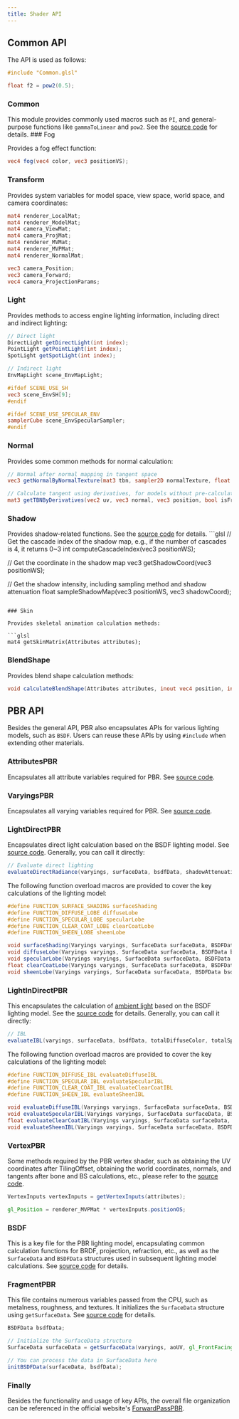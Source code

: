 ```yaml
---
title: Shader API
---
```


## Common API

The API is used as follows:

```glsl
#include "Common.glsl"

float f2 = pow2(0.5);
```

### Common

This module provides commonly used macros such as `PI`, and general-purpose functions like `gammaToLinear` and `pow2`.  See the [source code](https://github.com/galacean/engine/blob/main/packages/shader/src/shaders/Common.glsl) for details. ### Fog

Provides a fog effect function:

```glsl
vec4 fog(vec4 color, vec3 positionVS);
```

### Transform

Provides system variables for model space, view space, world space, and camera coordinates:

```glsl
mat4 renderer_LocalMat;
mat4 renderer_ModelMat;
mat4 camera_ViewMat;
mat4 camera_ProjMat;
mat4 renderer_MVMat;
mat4 renderer_MVPMat;
mat4 renderer_NormalMat;

vec3 camera_Position;
vec3 camera_Forward;
vec4 camera_ProjectionParams;
```

### Light

Provides methods to access engine lighting information, including direct and indirect lighting:

```glsl
// Direct light
DirectLight getDirectLight(int index);
PointLight getPointLight(int index);
SpotLight getSpotLight(int index);

// Indirect light
EnvMapLight scene_EnvMapLight;

#ifdef SCENE_USE_SH
vec3 scene_EnvSH[9];
#endif

#ifdef SCENE_USE_SPECULAR_ENV
samplerCube scene_EnvSpecularSampler;
#endif
```

### Normal

Provides some common methods for normal calculation:

```glsl
// Normal after normal mapping in tangent space
vec3 getNormalByNormalTexture(mat3 tbn, sampler2D normalTexture, float normalIntensity, vec2 uv, bool isFrontFacing);

// Calculate tangent using derivatives, for models without pre-calculated tangents
mat3 getTBNByDerivatives(vec2 uv, vec3 normal, vec3 position, bool isFrontFacing);
```

### Shadow

Provides shadow-related functions. See the [source code](https://github.com/galacean/engine/blob/main/packages/shader/src/shaders/Shadow.glsl) for details. ```glsl
// Get the cascade index of the shadow map, e.g., if the number of cascades is 4, it returns 0~3
int computeCascadeIndex(vec3 positionWS);

// Get the coordinate in the shadow map
vec3 getShadowCoord(vec3 positionWS);

// Get the shadow intensity, including sampling method and shadow attenuation
float sampleShadowMap(vec3 positionWS, vec3 shadowCoord);
```

### Skin

Provides skeletal animation calculation methods:

```glsl
mat4 getSkinMatrix(Attributes attributes);
```

### BlendShape

Provides blend shape calculation methods:

```glsl
void calculateBlendShape(Attributes attributes, inout vec4 position, inout vec3 normal, inout vec4 tangent);
```

## PBR API

Besides the general API, PBR also encapsulates APIs for various lighting models, such as `BSDF`. Users can reuse these APIs by using `#include` when extending other materials.

### AttributesPBR

Encapsulates all attribute variables required for PBR. See [source code](https://github.com/galacean/engine/blob/main/packages/shader/src/shaders/shadingPBR/AttributesPBR.glsl).

### VaryingsPBR

Encapsulates all varying variables required for PBR. See [source code](https://github.com/galacean/engine/blob/main/packages/shader/src/shaders/shadingPBR/VaryingsPBR.glsl).

### LightDirectPBR

Encapsulates direct light calculation based on the BSDF lighting model. See [source code](https://github.com/galacean/engine/blob/main/packages/shader/src/shaders/shadingPBR/LightDirectPBR.glsl). Generally, you can call it directly:

```glsl
// Evaluate direct lighting
evaluateDirectRadiance(varyings, surfaceData, bsdfData, shadowAttenuation, totalDiffuseColor, totalSpecularColor);
```

The following function overload macros are provided to cover the key calculations of the lighting model:

```glsl
#define FUNCTION_SURFACE_SHADING surfaceShading
#define FUNCTION_DIFFUSE_LOBE diffuseLobe
#define FUNCTION_SPECULAR_LOBE specularLobe
#define FUNCTION_CLEAR_COAT_LOBE clearCoatLobe
#define FUNCTION_SHEEN_LOBE sheenLobe

void surfaceShading(Varyings varyings, SurfaceData surfaceData, BSDFData bsdfData, vec3 incidentDirection, vec3 lightColor, inout vec3 totalDiffuseColor, inout vec3 totalSpecularColor);
void diffuseLobe(Varyings varyings, SurfaceData surfaceData, BSDFData bsdfData, vec3 attenuationIrradiance, inout vec3 diffuseColor);
void specularLobe(Varyings varyings, SurfaceData surfaceData, BSDFData bsdfData, vec3 incidentDirection, vec3 attenuationIrradiance, inout vec3 specularColor);
float clearCoatLobe(Varyings varyings, SurfaceData surfaceData, BSDFData bsdfData, vec3 incidentDirection, vec3 color, inout vec3 specularColor);
void sheenLobe(Varyings varyings, SurfaceData surfaceData, BSDFData bsdfData, vec3 incidentDirection, vec3 attenuationIrradiance, inout vec3 diffuseColor, inout vec3 specularColor);
```

### LightInDirectPBR

This encapsulates the calculation of [ambient light](/en/docs/graphics/light/ambient) based on the BSDF lighting model. See the [source code](https://github.com/galacean/engine/blob/main/packages/shader/src/shaders/shadingPBR/LightIndirectPBR.glsl) for details. Generally, you can call it directly:

```glsl
// IBL
evaluateIBL(varyings, surfaceData, bsdfData, totalDiffuseColor, totalSpecularColor);
```

The following function overload macros are provided to cover the key calculations of the lighting model:

```glsl
#define FUNCTION_DIFFUSE_IBL evaluateDiffuseIBL
#define FUNCTION_SPECULAR_IBL evaluateSpecularIBL
#define FUNCTION_CLEAR_COAT_IBL evaluateClearCoatIBL
#define FUNCTION_SHEEN_IBL evaluateSheenIBL

void evaluateDiffuseIBL(Varyings varyings, SurfaceData surfaceData, BSDFData bsdfData, inout vec3 diffuseColor);
void evaluateSpecularIBL(Varyings varyings, SurfaceData surfaceData, BSDFData bsdfData, float radianceAttenuation, inout vec3 outSpecularColor);
float evaluateClearCoatIBL(Varyings varyings, SurfaceData surfaceData, BSDFData bsdfData, inout vec3 specularColor);
void evaluateSheenIBL(Varyings varyings, SurfaceData surfaceData, BSDFData bsdfData, float radianceAttenuation, inout vec3 diffuseColor, inout vec3 specularColor);
```

### VertexPBR

Some methods required by the PBR vertex shader, such as obtaining the UV coordinates after TilingOffset, obtaining the world coordinates, normals, and tangents after bone and BS calculations, etc., please refer to the [source code](https://github.com/galacean/engine/blob/main/packages/shader/src/shaders/shadingPBR/VertexPBR.glsl).

```glsl showLineNumbers
VertexInputs vertexInputs = getVertexInputs(attributes);

gl_Position = renderer_MVPMat * vertexInputs.positionOS;
```

### BSDF

This is a key file for the PBR lighting model, encapsulating common calculation functions for BRDF, projection, refraction, etc., as well as the `SurfaceData` and `BSDFData` structures used in subsequent lighting model calculations. See [source code](https://github.com/galacean/engine/blob/main/packages/shader/src/shaders/shadingPBR/BSDF.glsl) for details.


### FragmentPBR

This file contains numerous variables passed from the CPU, such as metalness, roughness, and textures.  It initializes the `SurfaceData` structure using `getSurfaceData`. See [source code](https://github.com/galacean/engine/blob/main/packages/shader/src/shaders/shadingPBR/FragmentPBR.glsl) for details.

```glsl showLineNumbers
BSDFData bsdfData;

// Initialize the SurfaceData structure
SurfaceData surfaceData = getSurfaceData(varyings, aoUV, gl_FrontFacing);

// You can process the data in SurfaceData here
initBSDFData(surfaceData, bsdfData);
```

### Finally

Besides the functionality and usage of key APIs, the overall file organization can be referenced in the official website's [ForwardPassPBR](https://github.com/galacean/engine/blob/main/packages/shader/src/shaders/shadingPBR/ForwardPassPBR.glsl).